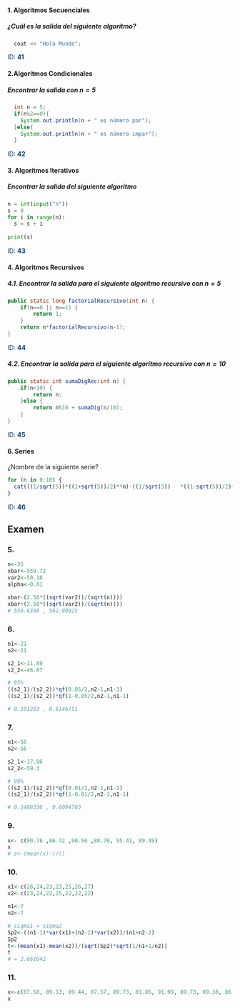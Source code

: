 #### 1. Algoritmos Secuenciales
##### ¿Cuál es la salida del siguiente algorítmo?
```cpp
  cout << "Hola Mundo";
```
<span style="color:#103e75">ID: **41**</span>


#### 2.Algorítmos Condicionales
##### Encontrar la salida con $n=5$
```java
  int n = 5;
  if(n%2==0){
    System.out.println(n + " es número par");
  }else{
    System.out.println(n + " es número impar");
  }
```
<span style="color:#103e75">ID: **42**</span>

#### 3. Algorítmos Iterativos
##### Encontrar la salida del siguiente algorítmo
```py
n = int(input("n"))
s = 0
for i in range(n):
  s = s + i
  
print(s)
```
<span style="color:#103e75">ID: **43**</span>

#### 4. Algoritmos Recursivos
##### 4.1. Encontrar la salida para el siguiente algorítmo recursivo con $n=5$
```java
public static long factorialRecursivo(int n) {   
	if(n==0 || n==1) {							
		return 1;								
	}
	return n*factorialRecursivo(n-1);			
}
```
<span style="color:#103e75">ID: **44**</span>

##### 4.2. Encontrar la salida para el siguiente algorítmo recursivo con $n=10$
```java
public static int sumaDigRec(int n) {
	if(n<10) {
		return n;
	}else {
		return n%10 + sumaDig(n/10);
	}
}
```
<span style="color:#103e75">ID: **45**</span>

#### 6. Series
¿Nombre de la siguiente serie?

```r
for (n in 0:10) {
  cat(((1/sqrt(5))*((1+sqrt(5))/2)**n)-((1/sqrt(5))   *((1-sqrt(5))/2)**n), " ")
}
```
<span style="color:#103e75">ID: **46**</span>

## Examen
### 5. 
```r
n<-35
xbar<-559.72
var2<-50.18
alpha<-0.01

xbar-(2.58*((sqrt(var2))/(sqrt(n))))
xbar+(2.58*((sqrt(var2))/(sqrt(n))))
# 556.6308 , 562.8092S
```
### 6.
```r
n1<-21
n2<-21

s2_1<-11.69
s2_2<-46.87

# 95%
((s2_1)/(s2_2))*qf(0.05/2,n2-1,n1-1)
((s2_1)/(s2_2))*qf(1-0.05/2,n2-1,n1-1)

# 0.101203 , 0.6146751
```
### 7.
```r
n1<-56
n2<-56

s2_1<-17.86
s2_2<-59.3

# 99%
((s2_1)/(s2_2))*qf(0.01/2,n2-1,n1-1)
((s2_1)/(s2_2))*qf(1-0.01/2,n2-1,n1-1)

# 0.1488336 , 0.6094703
```
### 9.
```r
x<- c(90.76 ,86.32 ,90.56 ,88.76, 95.41, 89.49)
x
# z<-(mean(x)-)/()

```
### 10.
```r
x1<-c(26,24,23,23,25,26,27)
x2<-c(23,24,22,25,22,22,22)

n1<-7
n2<-7

# sigma1 = sigma2 
Sp2<-((n1-1)*var(x1)+(n2-1)*var(x2))/(n1+n2-2)
Sp2
t<-(mean(x1)-mean(x2))/(sqrt(Sp2)*sqrt(1/n1+1/n2))
t
# = 2.661642
```
### 11.
```r
x<-c(87.50, 89.13, 89.44, 87.57, 89.73, 81.85, 91.99, 89.73, 89.38, 86.41)
x

```








